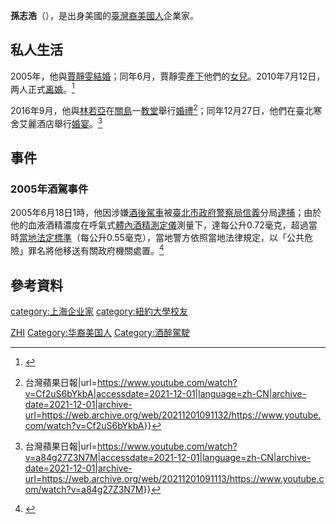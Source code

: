{{Infobox person
| 姓名 = 孫志浩
| 類型 = 
| 圖片 = 
| 圖片簡介 = 
| 英文名 = Charles
| 綽號 = 
| 出生日期 = {{birth_date_and_age|1976|3|6}}
| 出生地點 = {{USA}}
| 國籍 = {{USA}}
| 語言 = [[中華民國國語|中華民國國語]]、[[英語|英語]]
| 教育程度 = [[紐約大學|紐約大學]]
| 宗教信仰 = 
| 親屬 = 
| 職業 = [[企業家|企業家]]
| 配偶 = {{marriage|[[賈靜雯|賈靜雯]]|2005|2010|reason=divorced}}<br>{{marriage|[[林若亞|林若亞]]|2016}}
| 兒女 = 1女（與賈靜雯所生）
| 出身地 = {{USA}}
}}
'''孫志浩'''（{{bd|1976年|3月6日||}}），是出身美國的[[臺灣裔美國人|臺灣裔美國人]]企業家。

== 私人生活 ==
2005年，他與[[賈靜雯|賈靜雯]][[結婚|結婚]]；同年6月，賈靜雯[[分娩|產下]]他們的[[女兒|女兒]]。2010年7月12日，两人正式[[离婚|离婚]]。<ref>{{Cite web|title=贾静雯逃离豪门 庭审激烈争吵后签字离婚|url=http://ent.163.com/10/0713/07/6BF2K4K900032DGD.html|author=今日早报(杭州)（浙江在线-今日早报）|date=2010-07-13|work=网易娱乐|publisher=网易公司|language=zh-hans|archive-url=https://web.archive.org/web/20100717052637/http://ent.163.com/10/0713/07/6BF2K4K900032DGD.html|archive-date=2020-10-27|dead-url=yes}}</ref> 

2016年9月，他與[[林若亞|林若亞]]在[[關島|關島]]一[[教堂|教堂]]舉行[[婚禮|婚禮]]<ref>{{Citation|title=林若亞趕40歲前嫁孫志浩 前妻賈靜雯大方恭喜 {{!}} 台灣蘋果日報|url=https://www.youtube.com/watch?v=Cf2uS6bYkbA|accessdate=2021-12-01|language=zh-CN|archive-date=2021-12-01|archive-url=https://web.archive.org/web/20211201091132/https://www.youtube.com/watch?v=Cf2uS6bYkbA}}</ref>；同年12月27日，他們在臺北寒舍艾麗酒店舉行[[婚宴|婚宴]]。<ref>{{Citation|title=林若亞披白紗挽孫志浩擺酒 梧桐妹滿場飛認新媽 {{!}} 台灣蘋果日報|url=https://www.youtube.com/watch?v=a84g27Z3N7M|accessdate=2021-12-01|language=zh-CN|archive-date=2021-12-01|archive-url=https://web.archive.org/web/20211201091113/https://www.youtube.com/watch?v=a84g27Z3N7M}}</ref>

== 事件 ==

=== 2005年酒駕事件 ===
2005年6月18日1時，他因涉嫌[[酒後駕駛|酒後駕車]]被[[臺北市政府警察局|臺北市政府警察局]][[信義區_(臺北市)|信義]]分局[[逮捕|逮捕]]；由於他的血液酒精濃度在呼氣式[[體內酒精測定儀|體內酒精測定儀]]測量下，達每公升0.72毫克，超過當時[[酒後駕駛#東亞|當地法定標準]]（每公升0.55毫克），當地警方依照當地法律規定，以「公共危險」罪名將他移送有關政府機關處置。<ref>{{Cite web|title=賈靜雯準老公 酒駕載美眉|url=https://news.ltn.com.tw/news/society/paper/22371|access-date=2021-12-01|author=姚岳宏|date=2005-06-19|last=|work=自由時報電子報|publisher=自由時報|language=zh-TW|archive-url=https://web.archive.org/web/20201026223600/https://news.ltn.com.tw/news/society/paper/22371|archive-date=2020-10-26}}</ref>

==參考資料==
{{Reflist}}
[[category:上海企业家|category:上海企业家]]
[[category:紐約大學校友|category:紐約大學校友]]
[[Category:孫姓|ZHI]]
[[Category:华裔美国人|Category:华裔美国人]]
[[Category:酒醉駕駛|Category:酒醉駕駛]]